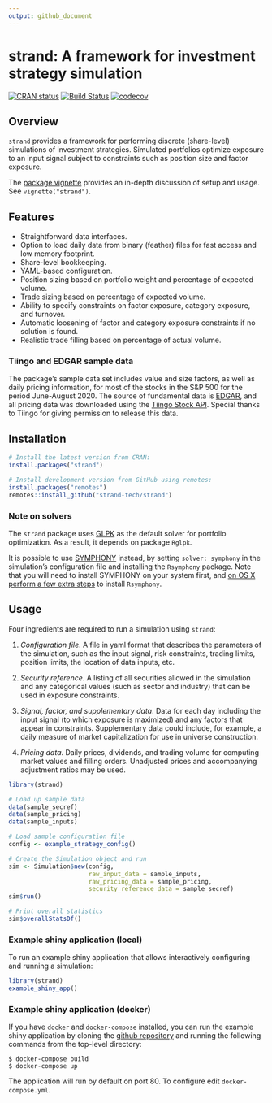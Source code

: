 ```yaml
---
output: github_document
---
```


# strand: A framework for investment strategy simulation

[![CRAN status](https://www.r-pkg.org/badges/version/strand)](https://cran.r-project.org/package=strand)
[![Build Status](https://travis-ci.org/strand-tech/strand.svg?branch=master)](https://travis-ci.org/strand-tech/strand)
[![codecov](https://codecov.io/gh/strand-tech/strand/branch/master/graph/badge.svg)](https://codecov.io/gh/strand-tech/strand)

## Overview

`strand` provides a framework for performing discrete (share-level) simulations of investment strategies. Simulated portfolios optimize exposure to an input signal subject to constraints such as position size and factor exposure.

The [package vignette](https://cran.r-project.org/package=strand/vignettes/strand.html) provides an in-depth discussion of setup and usage. See `vignette("strand")`.

## Features

* Straightforward data interfaces.
* Option to load daily data from binary (feather) files for fast access and low memory footprint.
* Share-level bookkeeping.
* YAML-based configuration.
* Position sizing based on portfolio weight and percentage of expected volume.
* Trade sizing based on percentage of expected volume.
* Ability to specify constraints on factor exposure, category exposure, and turnover.
* Automatic loosening of factor and category exposure constraints if no solution is found.
* Realistic trade filling based on percentage of actual volume.

### Tiingo and EDGAR sample data

The package's sample data set includes value and size factors, as well as daily pricing information, for most of the stocks in the S&P 500 for the period June-August 2020. The source of fundamental data is [EDGAR](https://www.sec.gov/edgar.shtml), and all pricing data was downloaded using the [Tiingo Stock API](https://api.tiingo.com/). Special thanks to Tiingo for giving permission to release this data.

## Installation

```r
# Install the latest version from CRAN:
install.packages("strand")

# Install development version from GitHub using remotes:
install.packages("remotes")
remotes::install_github("strand-tech/strand")
```

### Note on solvers

The `strand` package uses [GLPK](https://www.gnu.org/software/glpk/) as the default solver for portfolio optimization. As a result, it depends on package `Rglpk`.

It is possible to use [SYMPHONY](https://github.com/coin-or/SYMPHONY) instead, by setting `solver: symphony` in the simulation's configuration file and installing the `Rsymphony` package. Note that you will need to install SYMPHONY on your system first, and [on OS X perform a few extra steps](https://cran.r-project.org/package=TestDesign/vignettes/rsymphony.html) to install `Rsymphony`.

## Usage

Four ingredients are required to run a simulation using `strand`:

1. *Configuration file*. A file in yaml format that describes the parameters of the simulation, such as the input signal, risk constraints, trading limits, position limits, the location of data inputs, etc.

1. *Security reference*. A listing of all securities allowed in the simulation and any categorical values (such as sector and industry) that can be used in exposure constraints.

1. *Signal, factor, and supplementary data*. Data for each day including the input signal (to which exposure is maximized) and any factors that appear in constraints.  Supplementary data could include, for example, a daily  measure of market capitalization for use in universe construction.

1. *Pricing data*. Daily prices, dividends, and trading volume for computing market values and filling orders. Unadjusted prices and accompanying adjustment ratios may be used.

```r
library(strand)

# Load up sample data
data(sample_secref)
data(sample_pricing)
data(sample_inputs)

# Load sample configuration file
config <- example_strategy_config()

# Create the Simulation object and run
sim <- Simulation$new(config,
                      raw_input_data = sample_inputs,
                      raw_pricing_data = sample_pricing,
                      security_reference_data = sample_secref)
sim$run()

# Print overall statistics
sim$overallStatsDf()
```

### Example shiny application (local)

To run an example shiny application that allows interactively configuring and running a simulation:

```r
library(strand)
example_shiny_app()
```

### Example shiny application (docker)

If you have `docker` and `docker-compose` installed, you can run the example shiny application by cloning the [github repository](https://github.com/strand-tech/strand) and running the following commands from the top-level directory:

```console
$ docker-compose build
$ docker-compose up
```

The application will run by default on port 80. To configure edit `docker-compose.yml`.